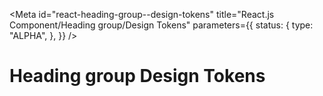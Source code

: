 <!-- @license CC0-1.0 -->


<Meta
  id="react-heading-group--design-tokens"
  title="React.js Component/Heading group/Design Tokens"
  parameters={{
    status: {
      type: "ALPHA",
    },
  }}
/>

# Heading group Design Tokens

<ComponentTokensSection tokens={tokens} definition={tokensDefinition} component="utrecht-headin-group" />
